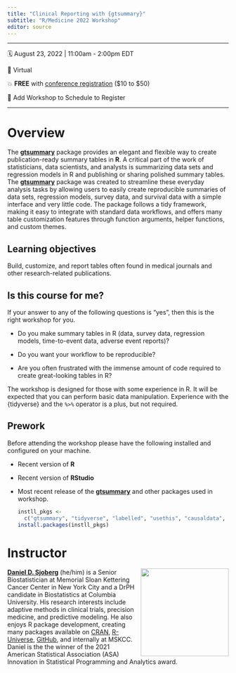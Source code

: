 ```yaml
---
title: "Clinical Reporting with {gtsummary}"
subtitle: "R/Medicine 2022 Workshop"
editor: source
---
```


<!-- https://github.com/rstudio-conf-2022/teach-ds -->

------------------------------------------------------------------------

🗓️ August 23, 2022 \| 11:00am - 2:00pm EDT

🏨 Virtual

💥 **FREE** with [conference registration](https://events.linuxfoundation.org/r-medicine/register/) (\$10 to \$50)

📝 Add Workshop to Schedule to Register

------------------------------------------------------------------------

# Overview

The [**gtsummary**](https://www.danieldsjoberg.com/gtsummary/) package provides an elegant and flexible way to create publication-ready summary tables in **R**. 
A critical part of the work of statisticians, data scientists, and analysts is summarizing data sets and regression models in R and publishing or sharing polished summary tables.
The [**gtsummary**](https://www.danieldsjoberg.com/gtsummary/) package was created to streamline these everyday analysis tasks by allowing users to easily create reproducible summaries of data sets, regression models, survey data, and survival data with a simple interface and very little code.
The package follows a tidy framework, making it easy to integrate with standard data workflows, and offers many table customization features through function arguments, helper functions, and custom themes.

## Learning objectives

Build, customize, and report tables often found in medical journals and other research-related publications.

## Is this course for me?

If your answer to any of the following questions is "yes", then this is the right workshop for you.

-   Do you make summary tables in R (data, survey data, regression models, time-to-event data, adverse event reports)?

-   Do you want your workflow to be reproducible?

-   Are you often frustrated with the immense amount of code required to create great-looking tables in R?

The workshop is designed for those with some experience in R. 
It will be expected that you can perform basic data manipulation.
Experience with the {tidyverse} and the `%>%` operator is a plus, but not required.

## Prework

Before attending the workshop please have the following installed and configured on your machine.

-   Recent version of **R** 

-   Recent version of **RStudio**

-   Most recent release of the [**gtsummary**](https://www.danieldsjoberg.com/gtsummary/) and other packages used in workshop.

    ```r
    instll_pkgs <- 
      c("gtsummary", "tidyverse", "labelled", "usethis", "causaldata", "fs", "skimr", "car")
    install.packages(instll_pkgs)
    ```
  
# Instructor

![](images/dan-circle.png){style="float:right;padding: 0 0 0 10px;" fig-alt="Headshot of Daniel D. Sjoberg" width="200"}

[**Daniel D. Sjoberg**](https://www.danieldsjoberg.com/) (he/him) is a Senior Biostatistician at Memorial Sloan Kettering Cancer Center in New York City and a DrPH candidate in Biostatistics at Columbia University. His research interests include adaptive methods in clinical trials, precision medicine, and predictive modeling. He also enjoys R package development, creating many packages available on [CRAN](https://cran.r-project.org/web/packages/), [R-Universe](https://ddsjoberg.r-universe.dev/ui#packages), [GitHub](https://github.com/ddsjoberg), and internally at MSKCC. Daniel is the the winner of the 2021 American Statistical Association (ASA) Innovation in Statistical Programming and Analytics award.
